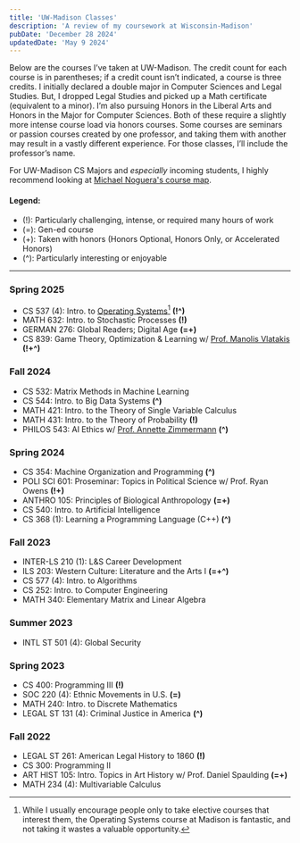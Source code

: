 ```yaml
---
title: 'UW-Madison Classes'
description: 'A review of my coursework at Wisconsin-Madison'
pubDate: 'December 28 2024'
updatedDate: 'May 9 2024'
---
```


Below are the courses I’ve taken at UW-Madison. The credit count for each course is in parentheses; if a credit count isn’t indicated, a course is three credits. I initially declared a double major in Computer Sciences and Legal Studies. But, I dropped Legal Studies and picked up a Math certificate (equivalent to a minor). I’m also pursuing Honors in the Liberal Arts and Honors in the Major for Computer Sciences. Both of these require a slightly more intense course load via honors courses. Some courses are seminars or passion courses created by one professor, and taking them with another may result in a vastly different experience. For those classes, I’ll include the professor’s name.

For UW-Madison CS Majors and *especially* incoming students, I highly recommend looking at [Michael Noguera's course map](https://www.noguera.dev/course-map/). 


#### Legend:
- (<span class="font-bold">!</span>): Particularly challenging, intense, or required many hours of work
- (<span class="font-bold">=</span>): Gen-ed course
- (<span class="font-bold">+</span>): Taken with honors (Honors Optional, Honors Only, or Accelerated Honors)
- (<span class="font-bold">^</span>): Particularly interesting or enjoyable

<hr class="border-text"/>

### Spring 2025
- CS 537 (4): Intro. to [Operating Systems](https://pages.cs.wisc.edu/~remzi/OSTEP/)[^os-note] **(!^)**
- MATH 632: Intro. to Stochastic Processes **(!)**
- GERMAN 276: Global Readers; Digital Age  **(=+)**
- CS 839: Game Theory, Optimization & Learning w/ [Prof. Manolis Vlatakis](https://pages.cs.wisc.edu/~vlatakis/) **(!+^)**

[^os-note]: While I usually encourage people only to take elective courses that interest them, the Operating Systems course at Madison is fantastic, and not taking it wastes a valuable opportunity.

### Fall 2024
- CS 532: Matrix Methods in Machine Learning
- CS 544: Intro. to Big Data Systems **(^)**
- MATH 421: Intro. to the Theory of Single Variable Calculus
- MATH 431: Intro. to the Theory of Probability **(!)**
- PHILOS 543: AI Ethics w/ [Prof. Annette Zimmermann](https://www.annette-zimmermann.com/) **(^)**

### Spring 2024
- CS 354: Machine Organization and Programming **(^)**
- POLI SCI 601: Proseminar: Topics in Political Science w/ Prof. Ryan Owens **(!+)**
- ANTHRO 105: Principles of Biological Anthropology **(=+)**
- CS 540: Intro. to Artificial Intelligence
- CS 368 (1): Learning a Programming Language (C++) **(^)**

### Fall 2023
- INTER-LS 210 (1): L&S Career Development
- ILS 203: Western Culture: Literature and the Arts I **(=+^)**
- CS 577 (4): Intro. to Algorithms
- CS 252: Intro. to Computer Engineering
- MATH 340: Elementary Matrix and Linear Algebra

### Summer 2023
- INTL ST 501 (4): Global Security

### Spring 2023
- CS 400: Programming III **(!)**
- SOC 220 (4): Ethnic Movements in U.S. **(=)**
- MATH 240: Intro. to Discrete Mathematics
- LEGAL ST 131 (4): Criminal Justice in America **(^)**

### Fall 2022
- LEGAL ST 261: American Legal History to 1860 **(!)**
- CS 300: Programming II
- ART HIST 105: Intro. Topics in Art History w/ Prof. Daniel Spaulding **(=+)**
- MATH 234 (4): Multivariable Calculus
